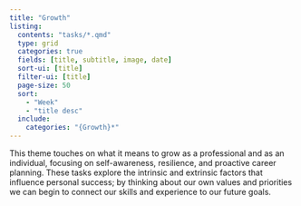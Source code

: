 ```yaml
---
title: "Growth"
listing:
  contents: "tasks/*.qmd"
  type: grid
  categories: true
  fields: [title, subtitle, image, date]
  sort-ui: [title]
  filter-ui: [title]
  page-size: 50
  sort: 
    - "Week"
    - "title desc"
  include:
    categories: "{Growth}*"
---
```





This theme touches on what it means to grow as a professional and as an individual, focusing on self-awareness, resilience, and proactive career planning. These tasks explore the intrinsic and extrinsic factors that influence personal success; by thinking about our own values and priorities we can begin to connect our skills and experience to our future goals.


::: {#sample-listings}
:::


